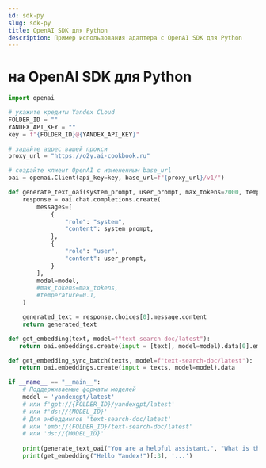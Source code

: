 ```yaml
---
id: sdk-py
slug: sdk-py
title: OpenAI SDK для Python
description: Пример использования адаптера с OpenAI SDK для Python
---
```


# на OpenAI SDK для Python

```python
import openai

# укажите кредиты Yandex CLoud
FOLDER_ID = ""
YANDEX_API_KEY = ""
key = f"{FOLDER_ID}@{YANDEX_API_KEY}"

# задайте адрес вашей прокси
proxy_url = "https://o2y.ai-cookbook.ru"

# создайте клиент OpenAI с измененным base_url
oai = openai.Client(api_key=key, base_url=f"{proxy_url}/v1/")

def generate_text_oai(system_prompt, user_prompt, max_tokens=2000, temperature=0.1, model=f"yandexgpt/latest"):
    response = oai.chat.completions.create(
        messages=[
            {
                "role": "system",
                "content": system_prompt,
            },
            {
                "role": "user",
                "content": user_prompt,
            }
        ],
        model=model,
        #max_tokens=max_tokens,
        #temperature=0.1,
    )

    generated_text = response.choices[0].message.content
    return generated_text

def get_embedding(text, model=f"text-search-doc/latest"):
   return oai.embeddings.create(input = [text], model=model).data[0].embedding

def get_embedding_sync_batch(texts, model=f"text-search-doc/latest"):
   return oai.embeddings.create(input = texts, model=model).data

if __name__ == "__main__":
    # Поддерживаемые форматы моделей
    model = 'yandexgpt/latest'
    # или f'gpt://{FOLDER_ID}/yandexgpt/latest' 
    # или f'ds://{MODEL_ID}'
    # Для эмбеддингов 'text-search-doc/latest' 
    # или 'emb://{FOLDER_ID}/text-search-doc/latest'
    # или 'ds://{MODEL_ID}'
        
    print(generate_text_oai("You are a helpful assistant.", "What is the meaning of life? Answer in one word."))
    print(get_embedding("Hello Yandex!")[:3], '...')
```